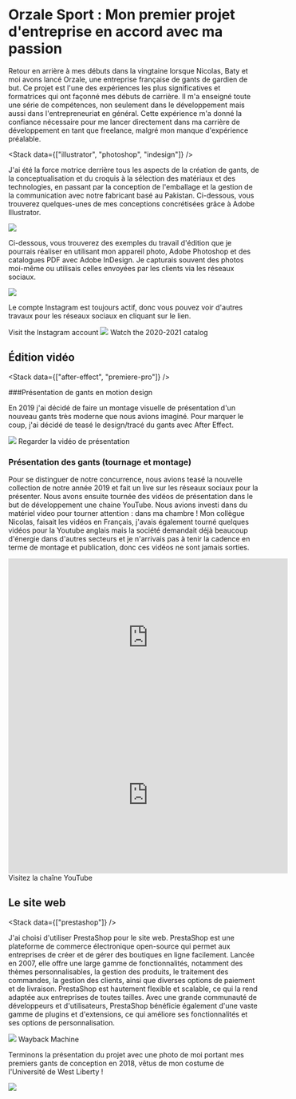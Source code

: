 
<Breadcrumb parent="Projects" name="Orzale Sport : Mon premier projet d'entreprise en accord avec ma passion" />

# Orzale Sport : Mon premier projet d'entreprise en accord avec ma passion

Retour en arrière à mes débuts dans la vingtaine lorsque Nicolas, Baty et moi avons lancé Orzale, une entreprise française de gants de gardien de but. Ce projet est l'une des expériences les plus significatives et formatrices qui ont façonné mes débuts de carrière. Il m'a enseigné toute une série de compétences, non seulement dans le développement mais aussi dans l'entrepreneuriat en général. Cette expérience m'a donné la confiance nécessaire pour me lancer directement dans ma carrière de développement en tant que freelance, malgré mon manque d'expérience préalable.

<Stack data={["illustrator", "photoshop", "indesign"]} />

J'ai été la force motrice derrière tous les aspects de la création de gants, de la conceptualisation et du croquis à la sélection des matériaux et des technologies, en passant par la conception de l'emballage et la gestion de la communication avec notre fabricant basé au Pakistan. Ci-dessous, vous trouverez quelques-unes de mes conceptions concrétisées grâce à Adobe Illustrator.

<Image src={Drawing} width={600} quality={100} />

Ci-dessous, vous trouverez des exemples du travail d'édition que je pourrais réaliser en utilisant mon appareil photo, Adobe Photoshop et des catalogues PDF avec Adobe InDesign. Je capturais souvent des photos moi-même ou utilisais celles envoyées par les clients via les réseaux sociaux.

<Image src={Montages} width={600} quality={100} />

Le compte Instagram est toujours actif, donc vous pouvez voir d'autres travaux pour les réseaux sociaux en cliquant sur le lien.

<Link href="https://www.instagram.com/orzale.sport/" target="_blank">
	Visit the Instagram account
</Link>

<Image src={Catalog} width={600} quality={100} />

<Link href="/uploads/catalog-starter-2021-2022.pdf" target="_blank">
	Watch the 2020-2021 catalog
</Link>

## Édition vidéo

<Stack data={["after-effect", "premiere-pro"]} />

###Présentation de gants en motion design

En 2019 j'ai décidé de faire un montage visuelle de présentation d'un nouveau gants très moderne que nous avions imaginé. Pour marquer le coup, j'ai décidé de teasé le design/tracé du gants avec After Effect.

<Image src={Orzale3D} width={600} quality={100} />

<Link href="https://www.instagram.com/p/BycafD1opzn/" target="_blank">
	Regarder la vidéo de présentation
</Link>

### Présentation des gants (tournage et montage)

Pour se distinguer de notre concurrence, nous avions teasé la nouvelle collection de notre année 2019 et fait un live sur les réseaux sociaux pour la présenter. Nous avons ensuite tournée des vidéos de présentation dans le but de développement une chaine YouTube. Nous avions investi dans du matériel video pour tourner attention : dans ma chambre !
Mon collègue Nicolas, faisait les vidéos en Français, j'avais également tourné quelques vidéos pour la Youtube anglais mais la société demandait déjà beaucoup d'énergie dans d'autres secteurs et je n'arrivais pas à tenir la cadence en terme de montage et publication, donc ces vidéos ne sont jamais sorties.

<iframe
	width="560"
	height="315"
	src="https://www.youtube.com/embed/cLQcpC27pm8?si=0ShaChR98cHjVtKS"
	title="YouTube video player"
	frameborder="0"
	allow="accelerometer; autoplay; clipboard-write; encrypted-media; gyroscope; picture-in-picture; web-share"
	referrerpolicy="strict-origin-when-cross-origin"
	allowfullscreen
></iframe>

<iframe
	width="560"
	height="315"
	src="https://www.youtube.com/embed/_q9Kp21p3gY?si=0dO87tfWw7nnhfyd"
	title="YouTube video player"
	frameborder="0"
	allow="accelerometer; autoplay; clipboard-write; encrypted-media; gyroscope; picture-in-picture; web-share"
	referrerpolicy="strict-origin-when-cross-origin"
	allowfullscreen
></iframe>

<Link href="https://www.youtube.com/@orzalesport8209" target="_blank">
	Visitez la chaîne YouTube
</Link>

## Le site web

<Stack data={["prestashop"]} />

J'ai choisi d'utiliser PrestaShop pour le site web. PrestaShop est une plateforme de commerce électronique open-source qui permet aux entreprises de créer et de gérer des boutiques en ligne facilement. Lancée en 2007, elle offre une large gamme de fonctionnalités, notamment des thèmes personnalisables, la gestion des produits, le traitement des commandes, la gestion des clients, ainsi que diverses options de paiement et de livraison. PrestaShop est hautement flexible et scalable, ce qui la rend adaptée aux entreprises de toutes tailles. Avec une grande communauté de développeurs et d'utilisateurs, PrestaShop bénéficie également d'une vaste gamme de plugins et d'extensions, ce qui améliore ses fonctionnalités et ses options de personnalisation.

<Image src={Website} width={1000} quality={100} />

<Link href="https://web.archive.org/web/20220801000000*/https://orzale-sport.com/" target="_blank">
	Wayback Machine
</Link>

Terminons la présentation du projet avec une photo de moi portant mes premiers gants de conception en 2018, vêtus de mon costume de l'Université de West Liberty !

<Image src={FlorianOrzale} width={600} quality={100} />
